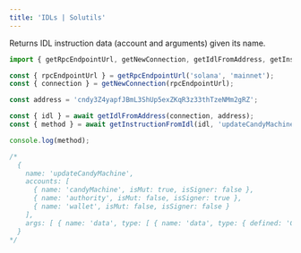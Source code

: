 ```yaml
---
title: 'IDLs | Solutils'
---
```


Returns IDL instruction data (account and arguments) given its name.

```typescript {1,9}
import { getRpcEndpointUrl, getNewConnection, getIdlFromAddress, getInstructionFromIdl } from '@lndgalante/solutils';

const { rpcEndpointUrl } = getRpcEndpointUrl('solana', 'mainnet');
const { connection } = getNewConnection(rpcEndpointUrl);

const address = 'cndy3Z4yapfJBmL3ShUp5exZKqR3z33thTzeNMm2gRZ';

const { idl } = await getIdlFromAddress(connection, address);
const { method } = await getInstructionFromIdl(idl, 'updateCandyMachine');

console.log(method);

/*
  {
    name: 'updateCandyMachine',
    accounts: [
      { name: 'candyMachine', isMut: true, isSigner: false },
      { name: 'authority', isMut: false, isSigner: true },
      { name: 'wallet', isMut: false, isSigner: false }
    ],
    args: [ { name: 'data', type: [ { name: 'data', type: { defined: 'CandyMachineData' } } ] } ]
  }
*/
```
